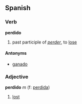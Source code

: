 ==Spanish==
===Verb===
'''perdido'''

# past participle of ''[[perder]]'', to [[lose]]

====Antonyms====
*[[ganado]]

===Adjective===
'''perdido''' ''m'' (f: [[perdida]])

# [[lost]]